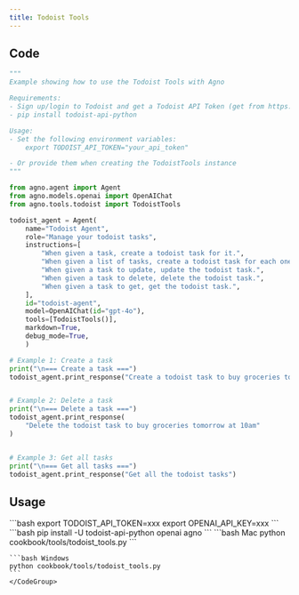 ```yaml
---
title: Todoist Tools
---
```


## Code

```python cookbook/tools/todoist_tools.py
"""
Example showing how to use the Todoist Tools with Agno

Requirements:
- Sign up/login to Todoist and get a Todoist API Token (get from https://app.todoist.com/app/settings/integrations/developer)
- pip install todoist-api-python

Usage:
- Set the following environment variables:
    export TODOIST_API_TOKEN="your_api_token"

- Or provide them when creating the TodoistTools instance
"""

from agno.agent import Agent
from agno.models.openai import OpenAIChat
from agno.tools.todoist import TodoistTools

todoist_agent = Agent(
    name="Todoist Agent",
    role="Manage your todoist tasks",
    instructions=[
        "When given a task, create a todoist task for it.",
        "When given a list of tasks, create a todoist task for each one.",
        "When given a task to update, update the todoist task.",
        "When given a task to delete, delete the todoist task.",
        "When given a task to get, get the todoist task.",
    ],
    id="todoist-agent",
    model=OpenAIChat(id="gpt-4o"),
    tools=[TodoistTools()],
    markdown=True,
    debug_mode=True,
    )

# Example 1: Create a task
print("\n=== Create a task ===")
todoist_agent.print_response("Create a todoist task to buy groceries tomorrow at 10am")


# Example 2: Delete a task
print("\n=== Delete a task ===")
todoist_agent.print_response(
    "Delete the todoist task to buy groceries tomorrow at 10am"
)


# Example 3: Get all tasks
print("\n=== Get all tasks ===")
todoist_agent.print_response("Get all the todoist tasks")
```

## Usage

<Steps>
  <Snippet file="create-venv-step.mdx" /> 

  <Step title="Set your API Token">
    ```bash
    export TODOIST_API_TOKEN=xxx
    export OPENAI_API_KEY=xxx
    ```
  </Step>

  <Step title="Install libraries">
    ```bash
    pip install -U todoist-api-python openai agno
    ```
  </Step>

  <Step title="Run Agent">
    <CodeGroup>
    ```bash Mac
    python cookbook/tools/todoist_tools.py
    ```

    ```bash Windows
    python cookbook/tools/todoist_tools.py
    ```
    </CodeGroup>
  </Step>   
</Steps>

